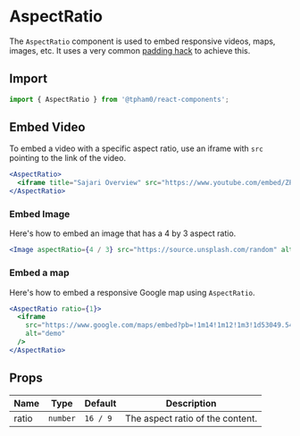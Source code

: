 
<SEO
  title="AspectRatio"
  scope="Components"
  description="The AspectRatio component is used to embed responsive videos, maps, images, etc."
/>

# AspectRatio

The `AspectRatio` component is used to embed responsive videos, maps, images, etc. It
uses a very common [padding hack](https://css-tricks.com/aspect-ratio-boxes/) to achieve this.

## Import

```js
import { AspectRatio } from '@tpham0/react-components';
```

## Embed Video

To embed a video with a specific aspect ratio, use an iframe with `src` pointing
to the link of the video.

```jsx
<AspectRatio>
  <iframe title="Sajari Overview" src="https://www.youtube.com/embed/ZPvP-6_Q1gs" allowFullScreen />
</AspectRatio>
```

### Embed Image

Here's how to embed an image that has a 4 by 3 aspect ratio.

```jsx
<Image aspectRatio={4 / 3} src="https://source.unsplash.com/random" alt="Photo" objectFit="cover" />
```

### Embed a map

Here's how to embed a responsive Google map using `AspectRatio`.

```jsx
<AspectRatio ratio={1}>
  <iframe
    src="https://www.google.com/maps/embed?pb=!1m14!1m12!1m3!1d53049.54485302262!2d151.28657919999998!3d-33.796915199999994!2m3!1f0!2f0!3f0!3m2!1i1024!2i768!4f13.1!5e0!3m2!1sen!2sau!4v1592655739603!5m2!1sen!2sau"
    alt="demo"
  />
</AspectRatio>
```

## Props

| Name  | Type     | Default  | Description                      |
| ----- | -------- | -------- | -------------------------------- |
| ratio | `number` | `16 / 9` | The aspect ratio of the content. |
